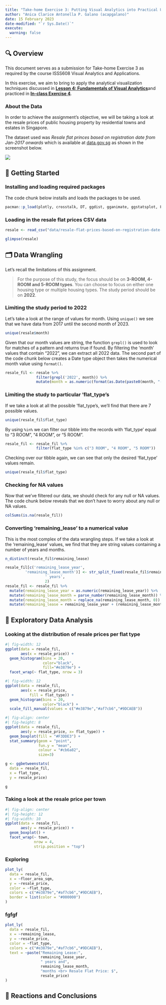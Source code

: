 ```yaml
---
title: "Take-home Exercise 3: Putting Visual Analytics into Practical Use"
author: "Anica Clarice Antonella P. Galano (acapgalano)"
date: 15 February 2023
date-modified: "`r Sys.Date()`"
execute:
  warning: false
---
```


## 🔍 Overview

This document serves as a submission for Take-home Exercise 3 as required by the course ISSS608 Visual Analytics and Applications.

In this exercise, we aim to bring to apply the analytical visualization techniques discussed in [**Lesson 4: Fundamentals of Visual Analytics**](https://isss608-ay2022-23jan.netlify.app/outline/lesson04_outline "ISSS608 - Lesson 4: Fundamentals of Visual Analytics")and practiced in [**In-class Exercise 4**](https://acapvisualano.netlify.app/in-class_ex/in-class_ex4/in-class_ex4 "acapvisualano: In-class Exercise 4 - Interactivity and Statistical Analysis").

### About the Data

In order to achieve the assignment's objective, we will be taking a look at the resale prices of public housing property by residential towns and estates in Singapore.

The dataset used was *Resale flat princes based on registration date from Jan-2017 onwards* which is available at [data.gov.sg](https://data.gov.sg/dataset/resale-flat-prices "data.gov.sg - Resale Flat Prices") as shown in the screenshot below.

![](images/data.PNG){fig-align="center"}

## 🌱 Getting Started

### Installing and loading required packages

The code chunk below installs and loads the packages to be used.

```r
pacman::p_load(plotly, crosstalk, DT, ggdist, gganimate, ggstatsplot, FunnelPlotR, knitr, tidyverse)
```

### Loading in the resale flat prices CSV data

```r
resale <- read_csv("data/resale-flat-prices-based-on-registration-date-from-jan-2017-onwards.csv")
```

```r
glimpse(resale)
```

## 🗂️ Data Wrangling

Let's recall the limitations of this assignment.

> For the purpose of this study, the focus should be on **3-ROOM, 4-ROOM and 5-ROOM types**. You can choose to focus on either one housing type or multiple housing types. The study period should be on **2022**.

### Limiting the study period to 2022

Let's take a look at the range of values for month. Using `unique()` we see that we have data from 2017 until the second month of 2023.

```r
unique(resale$month)
```

Given that our month values are string, the function `grepl()` is used to look for matches of a pattern and returns true if found. By filtering the 'month' values that contain "2022", we can extract all 2022 data. The second part of the code chunk below creates a Date type object then takes the numerical month value using `format()`.

```r
resale_fil <- resale %>% 
              filter(grepl('2022', month)) %>%
              mutate(month = as.numeric(format(as.Date(paste0(month, "-01")), "%m")))
```

### Limiting the study to particular 'flat_type's

If we take a look at all the possible 'flat_type's, we'll find that there are 7 possible values.

```r
unique(resale_fil$flat_type)
```

By using `%in%` we can filter our tibble into the records with 'flat_type' equal to "3 ROOM", "4 ROOM", or "5 ROOM".

```r
resale_fil <- resale_fil %>% 
              filter(flat_type %in% c("3 ROOM", "4 ROOM", "5 ROOM"))
```

Checking over our tibble again, we can see that only the desired 'flat_type' values remain.

```r
unique(resale_fil$flat_type)
```

### Checking for NA values

Now that we've filtered our data, we should check for any null or NA values. The code chunk below reveals that we don't have to worry about any null or NA values.

```r
colSums(is.na(resale_fil))
```

### Converting 'remaining_lease' to a numerical value

This is the most complex of the data wrangling steps. If we take a look at the 'remaining_lease' values, we find that they are string values containing a number of years and months.

```r
n_distinct(resale_fil$remaining_lease)
```

```r
resale_fil[c('remaining_lease_year', 
         'remaining_lease_month')] <- str_split_fixed(resale_fil$remaining_lease,
                  ' years', 
                  2)
resale_fil <- resale_fil %>% 
  mutate(remaining_lease_year = as.numeric(remaining_lease_year)) %>%
  mutate(remaining_lease_month = parse_number(remaining_lease_month)) %>%
  mutate(remaining_lease_month = replace_na(remaining_lease_month, 0)) %>%
  mutate(remaining_lease = remaining_lease_year + (remaining_lease_month/12))
```

## 🚀 Exploratory Data Analysis

### Looking at the distribution of resale prices per flat type

```r
#| fig-width: 12
ggplot(data = resale_fil, 
       aes(x = resale_price)) +
  geom_histogram(bins = 20,            
                 color="black",      
                 fill="#e3879e") + 
  facet_wrap(~ flat_type, nrow = 3)
```

```r
#| fig-width: 12
ggplot(data = resale_fil, 
       aes(x = resale_price,
           fill = flat_type)) +
  geom_histogram(bins = 20,            
                 color="black") + 
  scale_fill_manual(values = c("#e3879e","#af7cb6","#9DCAEB"))
```

```r
#| fig-align: center
#| fig-height: 8
ggplot(data = resale_fil, 
       aes(y = resale_price, x= flat_type)) +
  geom_boxplot(fill = "#F3DDE3") +
  stat_summary(geom = "point",       
               fun.y = "mean",         
               colour = "#cb6a82",        
               size=3)
```

```r
g <- ggbetweenstats(
  data = resale_fil,
  x = flat_type, 
  y = resale_price)

g
```

### Taking a look at the resale price per town

```r
#| fig-align: center
#| fig-height: 12
#| fig-width: 10
ggplot(data = resale_fil, 
       aes(y = resale_price)) +
  geom_boxplot() + 
  facet_wrap(~ town, 
             nrow = 4, 
             strip.position = "top")
```

### Exploring

```r
plot_ly(
  data = resale_fil,
  x = ~floor_area_sqm,
  y = ~resale_price,
  color = ~flat_type,
  colors = c("#e3879e","#af7cb6","#9DCAEB"),
  border = list(color = "#000000")
)
```

### fgfgf

```r
plot_ly(
  data = resale_fil,
  x = ~remaining_lease,
  y = ~resale_price,
  color = ~flat_type,
  colors = c("#e3879e","#af7cb6","#9DCAEB"),
  text = ~paste("Remaining Lease:", 
                remaining_lease_year,
                " years and",
                remaining_lease_month,
                "months <br> Resale Flat Price: $",
                resale_price)
)
```

## 👋 Reactions and Conclusions
